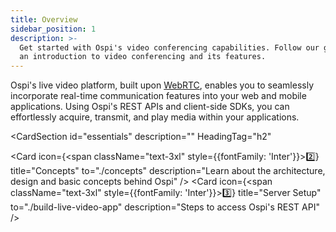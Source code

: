 ```yaml
---
title: Overview
sidebar_position: 1
description: >-
  Get started with Ospi's video conferencing capabilities. Follow our guide for
  an introduction to video conferencing and its features.
---
```


Ospi's live video platform, built upon [WebRTC](https://dyte.io/blog/webrtc/), enables you to seamlessly incorporate real-time communication features into your web and mobile applications. Using Ospi's REST APIs and client-side SDKs, you can effortlessly acquire, transmit, and play media within your applications.


<CardSection
  id="essentials"
  description=""
  HeadingTag="h2"
>
  
  <Card
    icon={<span className="text-3xl" style={{fontFamily: 'Inter'}}>2️⃣</span>}
    title="Concepts"
    to="./concepts"
    description="Learn about the architecture, design and basic concepts behind Ospi"
  />
  <Card
    icon={<span className="text-3xl" style={{fontFamily: 'Inter'}}>3️⃣</span>}
    title="Server Setup"
    to="./build-live-video-app"
    description="Steps to access Ospi's REST API"
  />
</CardSection>

<head>
  <title>Overview Guide</title>
  <meta
    name="description"
    content="Get started with Ospi's video conferencing capabilities. Follow our guide for an introduction to video conferencing and its features."
  />
</head>
